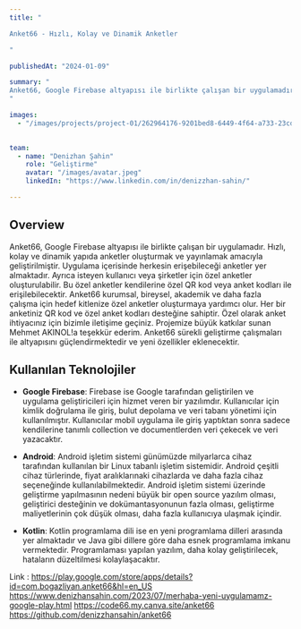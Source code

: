 ```yaml
---
title: "

Anket66 - Hızlı, Kolay ve Dinamik Anketler

"

publishedAt: "2024-01-09"

summary: "
Anket66, Google Firebase altyapısı ile birlikte çalışan bir uygulamadır. Hızlı, kolay ve dinamik yapıda anketler oluşturmak ve yayınlamak amacıyla geliştirilmiştir.
"

images:
  - "/images/projects/project-01/262964176-9201bed8-6449-4f64-a733-23cde9de8018.png"
  

team:
  - name: "Denizhan Şahin"
    role: "Geliştirme"
    avatar: "/images/avatar.jpeg"
    linkedIn: "https://www.linkedin.com/in/denizzhan-sahin/"

---
```


## Overview


Anket66, Google Firebase altyapısı ile birlikte çalışan bir uygulamadır. Hızlı, kolay ve dinamik yapıda anketler oluşturmak ve yayınlamak amacıyla geliştirilmiştir. Uygulama içerisinde herkesin erişebileceği anketler yer almaktadır. Ayrıca isteyen kullanıcı veya şirketler için özel anketler oluşturulabilir. Bu özel anketler kendilerine özel QR kod veya anket kodları ile erişilebilecektir. 
Anket66 kurumsal, bireysel, akademik ve daha fazla çalışma için hedef kitlenize özel anketler oluşturmaya yardımcı olur. Her bir anketiniz QR kod ve özel anket kodları desteğine sahiptir. Özel olarak anket ihtiyacınız için bizimle iletişime geçiniz. Projemize büyük katkılar sunan Mehmet AKINOL!a teşekkür ederim.
Anket66 sürekli geliştirme çalışmaları ile altyapısını güçlendirmektedir ve yeni özellikler eklenecektir.


## Kullanılan Teknolojiler

- **Google Firebase**: Firebase ise Google tarafından geliştirilen ve uygulama geliştiricileri için hizmet veren bir yazılımdır. Kullanıcılar için kimlik doğrulama ile giriş, bulut depolama ve veri tabanı yönetimi için kullanılmıştır. Kullanıcılar mobil uygulama ile giriş yaptıktan sonra sadece kendilerine tanımlı collection ve documentlerden veri çekecek ve veri yazacaktır.


- **Android**: Android işletim sistemi günümüzde milyarlarca cihaz tarafından kullanılan bir Linux tabanlı işletim sistemidir. Android çeşitli cihaz türlerinde, fiyat aralıklarınaki cihazlarda ve daha fazla cihaz seçeneğinde kullanılabilmektedir. Android işletim sistemi üzerinde geliştirme yapılmasının nedeni büyük bir open source yazılım olması, geliştirici desteğinin ve dokümantasyonunun fazla olması, geliştirme maliyetlerinin çok düşük olması, daha fazla kullanıcıya ulaşmak içindir.


- **Kotlin**: Kotlin programlama dili ise en yeni programlama dilleri arasında yer almaktadır ve Java gibi dillere göre daha esnek programlama imkanu vermektedir. Programlaması yapılan yazılım, daha kolay geliştirilecek, hataların düzeltilmesi kolaylaşacaktır.



Link : https://play.google.com/store/apps/details?id=com.bogazliyan.anket66&hl=en_US
https://www.denizhansahin.com/2023/07/merhaba-yeni-uygulamamz-google-play.html
https://code66.my.canva.site/anket66
https://github.com/denizzhansahin/anket66 